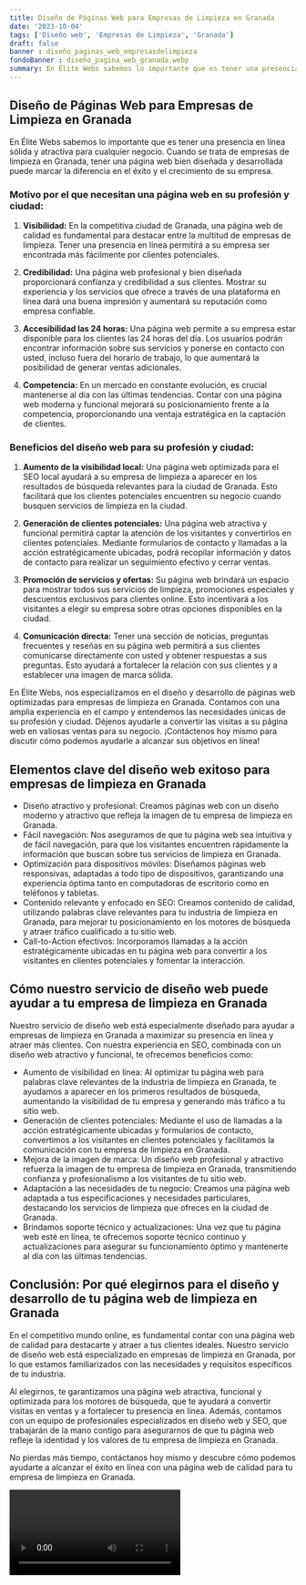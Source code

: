 ```yaml
---
title: Diseño de Páginas Web para Empresas de Limpieza en Granada
date: '2023-10-04'
tags: ['Diseño web', 'Empresas de Limpieza', 'Granada']
draft: false
banner : diseño_paginas_web_empresasdelimpieza
fondoBanner : diseño_pagina_web_granada.webp
summary: En Élite Webs sabemos lo importante que es tener una presencia en línea sólida y atractiva para cualquier negocio. Cuando se trata de empresas de limpieza en Granada, tener una página web bien diseñada y desarrollada puede marcar la diferencia en el éxito y el crecimiento de su empresa.
---
```


## Diseño de Páginas Web para Empresas de Limpieza en Granada

En Élite Webs sabemos lo importante que es tener una presencia en línea sólida y atractiva para cualquier negocio. Cuando se trata de empresas de limpieza en Granada, tener una página web bien diseñada y desarrollada puede marcar la diferencia en el éxito y el crecimiento de su empresa.

### Motivo por el que necesitan una página web en su profesión y ciudad:

1. **Visibilidad:** En la competitiva ciudad de Granada, una página web de calidad es fundamental para destacar entre la multitud de empresas de limpieza. Tener una presencia en línea permitirá a su empresa ser encontrada más fácilmente por clientes potenciales.

2. **Credibilidad:** Una página web profesional y bien diseñada proporcionará confianza y credibilidad a sus clientes. Mostrar su experiencia y los servicios que ofrece a través de una plataforma en línea dará una buena impresión y aumentará su reputación como empresa confiable.

3. **Accesibilidad las 24 horas:** Una página web permite a su empresa estar disponible para los clientes las 24 horas del día. Los usuarios podrán encontrar información sobre sus servicios y ponerse en contacto con usted, incluso fuera del horario de trabajo, lo que aumentará la posibilidad de generar ventas adicionales.

4. **Competencia:** En un mercado en constante evolución, es crucial mantenerse al día con las últimas tendencias. Contar con una página web moderna y funcional mejorará su posicionamiento frente a la competencia, proporcionando una ventaja estratégica en la captación de clientes.

### Beneficios del diseño web para su profesión y ciudad:

1. **Aumento de la visibilidad local:** Una página web optimizada para el SEO local ayudará a su empresa de limpieza a aparecer en los resultados de búsqueda relevantes para la ciudad de Granada. Esto facilitará que los clientes potenciales encuentren su negocio cuando busquen servicios de limpieza en la ciudad.

2. **Generación de clientes potenciales:** Una página web atractiva y funcional permitirá captar la atención de los visitantes y convertirlos en clientes potenciales. Mediante formularios de contacto y llamadas a la acción estratégicamente ubicadas, podrá recopilar información y datos de contacto para realizar un seguimiento efectivo y cerrar ventas.

3. **Promoción de servicios y ofertas:** Su página web brindará un espacio para mostrar todos sus servicios de limpieza, promociones especiales y descuentos exclusivos para clientes online. Esto incentivará a los visitantes a elegir su empresa sobre otras opciones disponibles en la ciudad.

4. **Comunicación directa:** Tener una sección de noticias, preguntas frecuentes y reseñas en su página web permitirá a sus clientes comunicarse directamente con usted y obtener respuestas a sus preguntas. Esto ayudará a fortalecer la relación con sus clientes y a establecer una imagen de marca sólida.

En Élite Webs, nos especializamos en el diseño y desarrollo de páginas web optimizadas para empresas de limpieza en Granada. Contamos con una amplia experiencia en el campo y entendemos las necesidades únicas de su profesión y ciudad. Déjenos ayudarle a convertir las visitas a su página web en valiosas ventas para su negocio. ¡Contáctenos hoy mismo para discutir cómo podemos ayudarle a alcanzar sus objetivos en línea!

<GifSeo />

<Cta />

## Elementos clave del diseño web exitoso para empresas de limpieza en Granada

- Diseño atractivo y profesional: Creamos páginas web con un diseño moderno y atractivo que refleja la imagen de tu empresa de limpieza en Granada. 
- Fácil navegación: Nos aseguramos de que tu página web sea intuitiva y de fácil navegación, para que los visitantes encuentren rápidamente la información que buscan sobre tus servicios de limpieza en Granada.
- Optimización para dispositivos móviles: Diseñamos páginas web responsivas, adaptadas a todo tipo de dispositivos, garantizando una experiencia óptima tanto en computadoras de escritorio como en teléfonos y tabletas.
- Contenido relevante y enfocado en SEO: Creamos contenido de calidad, utilizando palabras clave relevantes para tu industria de limpieza en Granada, para mejorar tu posicionamiento en los motores de búsqueda y atraer tráfico cualificado a tu sitio web.
- Call-to-Action efectivos: Incorporamos llamadas a la acción estratégicamente ubicadas en tu página web para convertir a los visitantes en clientes potenciales y fomentar la interacción.

## Cómo nuestro servicio de diseño web puede ayudar a tu empresa de limpieza en Granada

Nuestro servicio de diseño web está especialmente diseñado para ayudar a empresas de limpieza en Granada a maximizar su presencia en línea y atraer más clientes. Con nuestra experiencia en SEO, combinada con un diseño web atractivo y funcional, te ofrecemos beneficios como:

- Aumento de visibilidad en línea: Al optimizar tu página web para palabras clave relevantes de la industria de limpieza en Granada, te ayudamos a aparecer en los primeros resultados de búsqueda, aumentando la visibilidad de tu empresa y generando más tráfico a tu sitio web.
- Generación de clientes potenciales: Mediante el uso de llamadas a la acción estratégicamente ubicadas y formularios de contacto, convertimos a los visitantes en clientes potenciales y facilitamos la comunicación con tu empresa de limpieza en Granada.
- Mejora de la imagen de marca: Un diseño web profesional y atractivo refuerza la imagen de tu empresa de limpieza en Granada, transmitiendo confianza y profesionalismo a los visitantes de tu sitio web.
- Adaptación a las necesidades de tu negocio: Creamos una página web adaptada a tus especificaciones y necesidades particulares, destacando los servicios de limpieza que ofreces en la ciudad de Granada.
- Brindamos soporte técnico y actualizaciones: Una vez que tu página web esté en línea, te ofrecemos soporte técnico continuo y actualizaciones para asegurar su funcionamiento óptimo y mantenerte al día con las últimas tendencias.

## Conclusión: Por qué elegirnos para el diseño y desarrollo de tu página web de limpieza en Granada

En el competitivo mundo online, es fundamental contar con una página web de calidad para destacarte y atraer a tus clientes ideales. Nuestro servicio de diseño web está especializado en empresas de limpieza en Granada, por lo que estamos familiarizados con las necesidades y requisitos específicos de tu industria.

Al elegirnos, te garantizamos una página web atractiva, funcional y optimizada para los motores de búsqueda, que te ayudará a convertir visitas en ventas y a fortalecer tu presencia en línea. Además, contamos con un equipo de profesionales especializados en diseño web y SEO, que trabajarán de la mano contigo para asegurarnos de que tu página web refleje la identidad y los valores de tu empresa de limpieza en Granada.

No pierdas más tiempo, contáctanos hoy mismo y descubre cómo podemos ayudarte a alcanzar el éxito en línea con una página web de calidad para tu empresa de limpieza en Granada.

<Video />

<CtaBot job='Empresas de Limpieza' city='Granada'/>

<Gmaps query='Granada+españa+maps' />